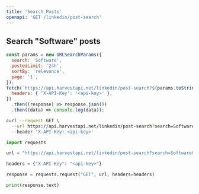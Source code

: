 ```yaml
---
title: 'Search Posts'
openapi: 'GET /linkedin/post-search'
---
```



## Search "Software" posts

<CodeGroup>

```javascript JavaScript
const params = new URLSearchParams({
  search: 'Software',
  postedLimit: '24h',
  sortBy: 'relevance',
  page: '1',
});
fetch(`https://api.harvestapi.net/linkedin/post-search?${params.toString()}`, {
  headers: { 'X-API-Key': '<api-key>' },
})
  .then((response) => response.json())
  .then((data) => console.log(data));
```

```bash cURL
curl --request GET \
  --url https://api.harvestapi.net/linkedin/post-search?search=Software&postedLimit=24h&sortBy=relevance&page=1 \
  --header 'X-API-Key: <api-key>'
```

```python Python
import requests

url = "https://api.harvestapi.net/linkedin/post-search?search=Software&postedLimit=24h&sortBy=relevance&page=1"

headers = {"X-API-Key": "<api-key>"}

response = requests.request("GET", url, headers=headers)

print(response.text)
```

</CodeGroup>
